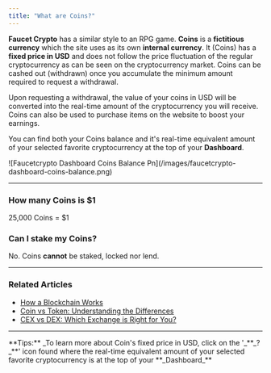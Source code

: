 ```yaml
---
title: "What are Coins?"
---
```


**Faucet Crypto** has a similar style to an RPG game. **Coins** is a **fictitious currency** which the site uses as its own **internal currency**. It (Coins) has a **fixed price in USD** and does not follow the price fluctuation of the regular cryptocurrency as can be seen on the cryptocurrency market. Coins can be cashed out (withdrawn) once you accumulate the minimum amount required to request a withdrawal.

Upon requesting a withdrawal, the value of your coins in USD will be converted into the real-time amount of the cryptocurrency you will receive. Coins can also be used to purchase items on the website to boost your earnings.

You can find both your Coins balance and it's real-time equivalent amount of your selected favorite cryptocurrency at the top of your **Dashboard**.

<Frame>
  ![Faucetcrypto Dashboard Coins Balance Pn](/images/faucetcrypto-dashboard-coins-balance.png)
</Frame>

---

### How many Coins is \$1

25,000 Coins = \$1

### Can I stake my Coins?

No. Coins **cannot** be staked, locked nor lend.

---

### Related Articles

* [How a Blockchain Works](/guides/how-blockchain-works)
* [Coin vs Token: Understanding the Differences](/basics/coin-vs-token)
* [CEX vs DEX: Which Exchange is Right for You?](/exchanges/cex-vs-dex)

---

<Note>
  **Tips:** _To learn more about Coin's fixed price in USD, click on the '_**_?_**' icon found where the real-time equivalent amount of your selected favorite cryptocurrency is at the top of your **_Dashboard_**
</Note>